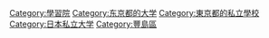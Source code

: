 {{Commonscat|Gakushuin University}}
{{Category main}}
[[Category:學習院|Category:學習院]]
[[Category:东京都的大学|Category:东京都的大学]]
[[Category:東京都的私立學校|Category:東京都的私立學校]]
[[Category:日本私立大学|Category:日本私立大学]]
[[Category:豐島區|Category:豐島區]]